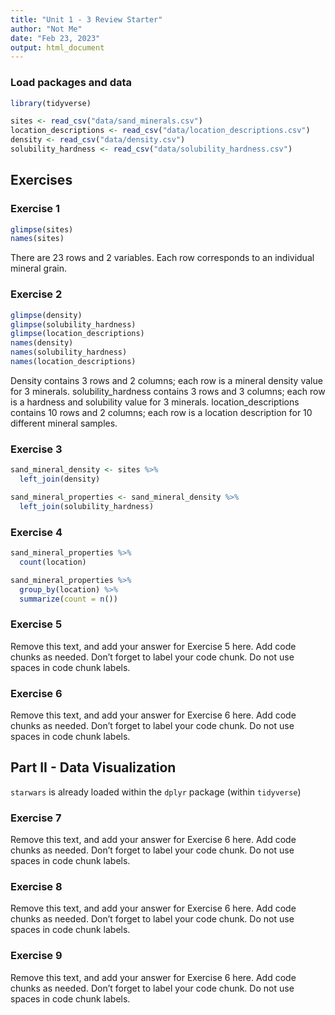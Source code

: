 ```yaml
---
title: "Unit 1 - 3 Review Starter"
author: "Not Me"
date: "Feb 23, 2023"
output: html_document
---
```


### Load packages and data

```r
library(tidyverse) 
```

```r
sites <- read_csv("data/sand_minerals.csv")
location_descriptions <- read_csv("data/location_descriptions.csv")
density <- read_csv("data/density.csv")
solubility_hardness <- read_csv("data/solubility_hardness.csv")
```

## Exercises

### Exercise 1

```r
glimpse(sites)
names(sites)
```

There are 23 rows and 2 variables.
Each row corresponds to an individual mineral grain.


### Exercise 2

```r
glimpse(density)
glimpse(solubility_hardness)
glimpse(location_descriptions)
names(density)
names(solubility_hardness)
names(location_descriptions)
```
Density contains 3 rows and 2 columns; each row is a mineral density value for 3 minerals.
solubility_hardness contains 3 rows and 3 columns; each row is a hardness and solubility value for 3 minerals.
location_descriptions contains 10 rows and 2 columns; each row is a location description for 10 different mineral samples.

### Exercise 3

```r
sand_mineral_density <- sites %>% 
  left_join(density)
```

```r
sand_mineral_properties <- sand_mineral_density %>% 
  left_join(solubility_hardness)
```


### Exercise 4

```r
sand_mineral_properties %>% 
  count(location)

sand_mineral_properties %>% 
  group_by(location) %>% 
  summarize(count = n())
```


### Exercise 5

Remove this text, and add your answer for Exercise 5 here.
Add code chunks as needed.
Don't forget to label your code chunk.
Do not use spaces in code chunk labels.

### Exercise 6

Remove this text, and add your answer for Exercise 6 here.
Add code chunks as needed.
Don't forget to label your code chunk.
Do not use spaces in code chunk labels.

## Part II - Data Visualization

`starwars` is already loaded within the `dplyr` package (within `tidyverse`)

### Exercise 7

Remove this text, and add your answer for Exercise 6 here.
Add code chunks as needed.
Don't forget to label your code chunk.
Do not use spaces in code chunk labels.

### Exercise 8

Remove this text, and add your answer for Exercise 6 here.
Add code chunks as needed.
Don't forget to label your code chunk.
Do not use spaces in code chunk labels.

### Exercise 9

Remove this text, and add your answer for Exercise 6 here.
Add code chunks as needed.
Don't forget to label your code chunk.
Do not use spaces in code chunk labels.
